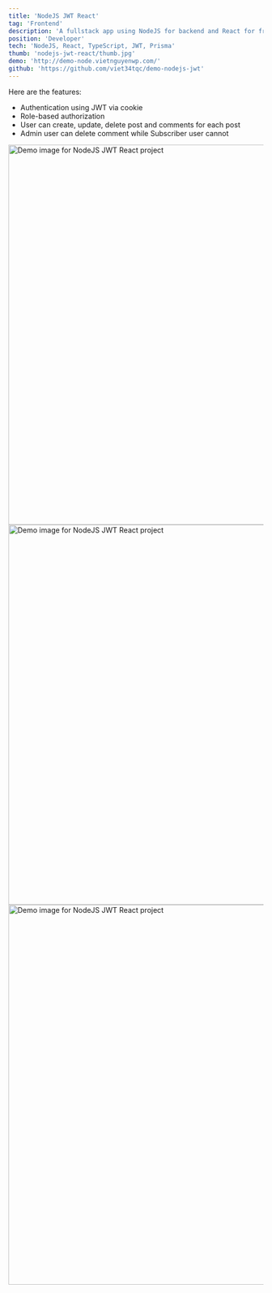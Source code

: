 ```yaml
---
title: 'NodeJS JWT React'
tag: 'Frontend'
description: 'A fullstack app using NodeJS for backend and React for frontend'
position: 'Developer'
tech: 'NodeJS, React, TypeScript, JWT, Prisma'
thumb: 'nodejs-jwt-react/thumb.jpg'
demo: 'http://demo-node.vietnguyenwp.com/'
github: 'https://github.com/viet34tqc/demo-nodejs-jwt'
---
```


Here are the features:

- Authentication using JWT via cookie
- Role-based authorization
- User can create, update, delete post and comments for each post
- Admin user can delete comment while Subscriber user cannot

<Image src="https://i.imgur.com/5TjOdpn.png" width="1280" height="750" alt="Demo image for NodeJS JWT React project" />

<Image src="https://i.imgur.com/oL6XTMq.png" width="1280" height="750" alt="Demo image for NodeJS JWT React project" />

<Image src="https://i.imgur.com/yoh7Kkm.png" width="1280" height="750" alt="Demo image for NodeJS JWT React project" />
